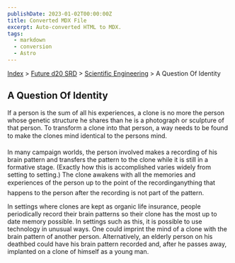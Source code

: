 ```yaml
---
publishDate: 2023-01-02T00:00:00Z
title: Converted MDX File
excerpt: Auto-converted HTML to MDX.
tags:
  - markdown
  - conversion
  - Astro
---
```


[Index](-index) > [Future d20 SRD](future-d20-srd-index) > [Scientific Engineering](future-d20-srd-scientific-engineering-index) > A Question Of Identity

## A Question Of Identity

If a person is the sum of all his experiences, a clone is no more the person whose genetic structure he shares than he is a photograph or sculpture of that person. To transform a clone into that person, a way needs to be found to make the clones mind identical to the persons mind.

In many campaign worlds, the person involved makes a recording of his brain pattern and transfers the pattern to the clone while it is still in a formative stage. (Exactly how this is accomplished varies widely from setting to setting.) The clone awakens with all the memories and experiences of the person up to the point of the recordinganything that happens to the person after the recording is not part of the pattern.

In settings where clones are kept as organic life insurance, people periodically record their brain patterns so their clone has the most up to date memory possible. In settings such as this, it is possible to use technology in unusual ways. One could imprint the mind of a clone with the brain pattern of another person. Alternatively, an elderly person on his deathbed could have his brain pattern recorded and, after he passes away, implanted on a clone of himself as a young man.
